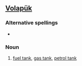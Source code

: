 ==[[Volapük]]==

===Alternative spellings===
*{{l|vo|baynsinacub}}

===Noun===
{{infl|vo|noun}}

# [[fuel tank]], [[gas tank]], [[petrol tank]]